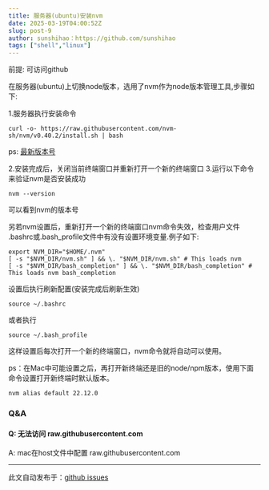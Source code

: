 ```yaml
---
title: 服务器(ubuntu)安装nvm
date: 2025-03-19T04:00:52Z
slug: post-9
author: sunshihao：https://github.com/sunshihao
tags: ["shell","linux"]
---
```


前提:
可访问github

在服务器(ubuntu)上切换node版本，选用了nvm作为node版本管理工具,步骤如下:

1.服务器执行安装命令
```
curl -o- https://raw.githubusercontent.com/nvm-sh/nvm/v0.40.2/install.sh | bash
```
ps:  [最新版本号](https://github.com/nvm-sh/nvm/releases)

2.安装完成后，关闭当前终端窗口并重新打开一个新的终端窗口
3.运行以下命令来验证nvm是否安装成功
```
nvm --version
```
可以看到nvm的版本号

另若nvm设置后，重新打开一个新的终端窗口nvm命令失效，检查用户文件 .bashrc或.bash_profile文件中有没有设置环境变量.例子如下:
```
export NVM_DIR="$HOME/.nvm" 
[ -s "$NVM_DIR/nvm.sh" ] && \. "$NVM_DIR/nvm.sh" # This loads nvm 
[ -s "$NVM_DIR/bash_completion" ] && \. "$NVM_DIR/bash_completion" # This loads nvm bash_completion
```
设置后执行刷新配置(安装完成后刷新生效)
```
source ~/.bashrc
```
或者执行
```
source ~/.bash_profile
```
这样设置后每次打开一个新的终端窗口，nvm命令就将自动可以使用。

ps：在Mac中可能设置之后，再打开新终端还是旧的node/npm版本，使用下面命令设置打开新终端时默认版本。

```
nvm alias default 22.12.0
```
### Q&A
#### Q: 无法访问 raw.githubusercontent.com 
A: mac在host文件中配置 raw.githubusercontent.com


---
此文自动发布于：<a href="https://github.com/sunshihao/sunshihao.github.io/issues/9" target="_blank">github issues</a>
